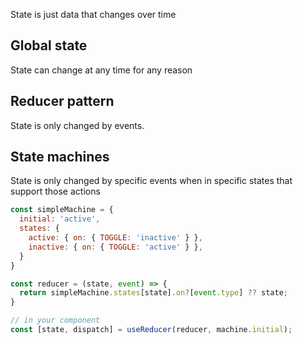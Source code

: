 
State is just data that changes over time

## Global state

State can change at any time for any reason

## Reducer pattern

State is only changed by events.

## State machines

State is only changed by specific events when in specific states that support those actions

```js
const simpleMachine = {
  initial: 'active',
  states: {
    active: { on: { TOGGLE: 'inactive' } },
    inactive: { on: { TOGGLE: 'active' } },
  }
}

const reducer = (state, event) => {
  return simpleMachine.states[state].on?[event.type] ?? state;
}

// in your component
const [state, dispatch] = useReducer(reducer, machine.initial);
```
